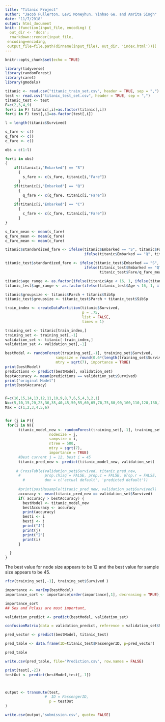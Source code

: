 ```yaml
---
title: "Titanic Project"
author: "Jacob Fullerton, Levi Moneyhun, Yinhao Ge, and Amrita Singh"
date: "11/7/2018"
output: html_document
knit: (function(input_file, encoding) {
  out_dir <- 'docs';
  rmarkdown::render(input_file,
 encoding=encoding,
 output_file=file.path(dirname(input_file), out_dir, 'index.html'))})
---
```


```r
knitr::opts_chunk$set(echo = TRUE)
```

```r
library(tidyverse)
library(randomForest)
library(caret)
library(gmodels)

titanic <- read.csv("titanic_train_set.csv", header = TRUE, sep = ",")
test <- read.csv("titanic_test_set.csv", header = TRUE, sep = ",")
titanic_test <- test
F=c(2,3,4,9)
for(i in F) titanic[,i]=as.factor(titanic[,i])
for(i in F) test[,i]=as.factor(test[,i])
```


```r
l = length(titanic$Survived)

s_fare <- c()
q_fare <- c()
c_fare <- c()

obs = c(1:l)

for(i in obs)
{
    if(titanic[i,"Embarked"] == "S")
      {
        s_fare <- c(s_fare, titanic[i,"Fare"])
      }
    if(titanic[i,"Embarked"] == "Q")
      {
        q_fare <- c(q_fare, titanic[i,"Fare"])
      }
    if(titanic[i,"Embarked"] == "C")
      {
        c_fare <- c(c_fare, titanic[i,"Fare"])
      }
}

s_fare_mean <- mean(s_fare)
q_fare_mean <- mean(q_fare)
c_fare_mean <- mean(c_fare)

titanic$standardized_fare <- ifelse(titanic$Embarked == "S", titanic$Fare/s_fare_mean, 
                                    ifelse(titanic$Embarked == "Q", titanic$Fare/q_fare_mean, titanic$Fare/c_fare_mean))

titanic_test$standardized_fare <- ifelse(titanic_test$Embarked == "S", titanic_test$Fare/s_fare_mean, 
                                    ifelse(titanic_test$Embarked == "Q", 
                                           titanic_test$Fare/q_fare_mean, titanic_test$Fare/c_fare_mean))
```

```r

titanic$age_range <- as.factor(ifelse(titanic$Age < 16, 1, ifelse(titanic$Age < 32, 2, ifelse(titanic$Age < 48, 3, ifelse(titanic$Age < 64, 4, 5)))))
titanic_test$age_range <- as.factor(ifelse(titanic_test$Age < 16, 1, ifelse(titanic_test$Age < 32, 2, ifelse(titanic_test$Age < 48, 3, ifelse(titanic_test$Age < 64, 4, 5)))))

```

```r

titanic$groupsize <- titanic$Parch + titanic$SibSp
titanic_test$groupsize <- titanic_test$Parch + titanic_test$SibSp

```


```r
train_index <- createDataPartition(titanic$Survived,
                                   p = .75,
                                   list = FALSE,
                                   times = 1)

training_set <- titanic[train_index,]
training_set <- training_set[,-1]
validation_set <- titanic[-train_index,]
validation_set <- validation_set[,-1]
```

```r

bestModel <- randomForest(training_set[,-1], training_set$Survived, 
                       sampsize = round(0.6*(length(training_set$Survived))),ntree = 500, 
                       mtry = sqrt(7), importance = TRUE)
print(bestModel)
predictions <- predict(bestModel, validation_set)
bestAccuracy <- mean(predictions == validation_set$Survived)
print("original Model")
print(bestAccuracy)


F=c(16,15,14,13,12,11,10,9,8,7,6,5,4,3,2,1)
N=c(5,10,15,20,25,30,35,40,45,50,55,60,65,70,75,80,90,100,110,120,130,140,150,160,170,180,190,200)
Max = c(1,2,3,4,5,6)


for (j in F){
 for(i in N){
      titanic_model_new <- randomForest(training_set[,-1], training_set$Survived ,
                    nodesize = j,
                    sampsize = i,
                    ntree = 500, 
                    mtry = sqrt(7),
                    importance = TRUE)
      #Best current j = 12, best i = 45
      titanic_pred_new <- predict(titanic_model_new, validation_set)
    
     # CrossTable(validation_set$Survived, titanic_pred_new,
      #           prop.chisq = FALSE, prop.c = FALSE, prop.r = FALSE,
        #         dnn = c('actual default', 'predicted default'))
      
      #print(postResample(titanic_pred_new, validation_set$Survived))
      accuracy <- mean(titanic_pred_new == validation_set$Survived)
      if( accuracy > bestAccuracy) {
        bestModel <- titanic_model_new
        bestAccuracy <- accuracy
        print(accuracy)
        besti <- i
        bestj <- j
        print("J")
        print(j)
        print("I")
        print(i)
      }

  }
}

```
The best value for node size appears to be 12 and the best value for sample size appears to be 45.


```r
rfcv(training_set[,-1], training_set$Survived )

```


```r

importance <- varImp(bestModel)
importance_sort <- importance[order(importance[,1], decreasing = TRUE),]

importance_sort
## Sex and Pclass are most important, 

```

```r
validation_predict <- predict(bestModel, validation_set)

confusionMatrix(data = validation_predict, reference = validation_set$Survived, mode = "prec_recall")
```

```r
pred_vector <- predict(bestModel, titanic_test)

pred_table <- data.frame(ID=titanic_test$PassengerID, p=pred_vector)

pred_table

write.csv(pred_table, file="Prediction.csv", row.names = FALSE)
```

```r

print(test[,-2])
testOut <- predict(bestModel,test[,-1])



output <- transmute(test,
                  #  ID = PassengerID, 
                    p = testOut
)

write.csv(output,'submission.csv', quote= FALSE)              
```